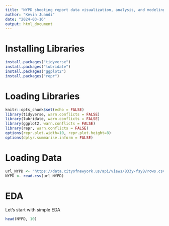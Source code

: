 ```yaml
---
title: "NYPD shooting report data visualization, analysis, and modeling based on perpetrator sex."
author: "Kevin Juandi"
date: "2024-03-16"
output: html_document
---
```


# Installing Libraries

```r
install.packages("tidyverse")
install.packages("lubridate")
install.packages("ggplot2")
install.packages("repr")
```

# Loading Libraries

```r
knitr::opts_chunk$set(echo = FALSE)
library(tidyverse, warn.conflicts = FALSE)
library(lubridate, warn.conflicts = FALSE)
library(ggplot2, warn.conflicts = FALSE)
library(repr, warn.conflicts = FALSE)
options(repr.plot.width=10, repr.plot.height=8)
options(dplyr.summarise.inform = FALSE)
```

# Loading Data

```r
url_NYPD <- "https://data.cityofnewyork.us/api/views/833y-fsy8/rows.csv?accessType=DOWNLOAD"
NYPD <- read.csv(url_NYPD)
```

# EDA
Let's start with simple EDA

```r
head(NYPD, 10)
```
